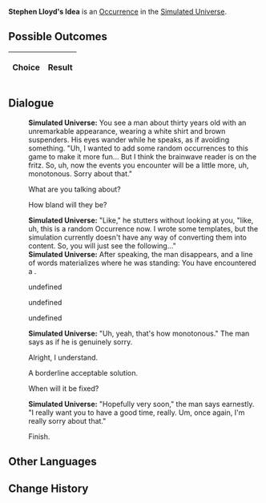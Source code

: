 {{Simulated Universe Event Infobox
|title         = Stephen Lloyd's Idea
|image         = Random Event Normal.png
|type          =
|domains_su    = Occurrence
|domains_ext   = 
|domains_swarm = 
|domains_gng   = 
|requirements  =
|prev          = 
|next          = 
|indexRewards  =
|characters    = 
}}
'''Stephen Lloyd's Idea''' is an [[Simulated Universe/Occurrence|Occurrence]] in the [[Simulated Universe]].

==Possible Outcomes==
{| class="article-table"
!Choice
!Result

|}

<!--
==Gameplay Notes==

-->
==Dialogue==
{{Dialogue Start}}
:'''Simulated Universe:''' You see a man about thirty years old with an unremarkable appearance, wearing a white shirt and brown suspenders. His eyes wander while he speaks, as if avoiding something. "Uh, I wanted to add some random occurrences to this game to make it more fun... But I think the brainwave reader is on the fritz. So, uh, now the events you encounter will be a little more, uh, monotonous. Sorry about that."
:{{DIcon|Arrow}} What are you talking about?
:{{DIcon|Arrow}} How bland will they be?
:'''Simulated Universe:''' "Like," he stutters without looking at you, "like, uh, this is a random Occurrence now. I wrote some templates, but the simulation currently doesn't have any way of converting them into content. So, you will just see the following..."
:'''Simulated Universe:''' After speaking, the man disappears, and a line of words materializes where he was standing: You have encountered a {{Color|Keyword|random Occurrence}}.
:{{DIcon|Arrow}} undefined
:{{DIcon|Arrow}} undefined
:{{DIcon|Arrow}} undefined
:'''Simulated Universe:''' "Uh, yeah, that's how monotonous." The man says as if he is genuinely sorry.
:{{DIcon|Arrow}} Alright, I understand.
:{{DIcon|Arrow}} A borderline acceptable solution.
:{{DIcon|Arrow}} When will it be fixed?
:'''Simulated Universe:''' "Hopefully very soon," the man says earnestly. "I really want you to have a good time, really. Um, once again, I'm really sorry about that."
:{{DIcon|Arrow}} Finish.
{{Dialogue End}}

==Other Languages==
{{Other Languages
|en   = Stephen Lloyd's Idea
|zhs  = 斯蒂芬•劳艾德的点子
|zht  = 史帝芬•勞艾德的點子
|ja   = スティーブン・ロイドのアイデア
|ko   = 스티븐•로이드의 아이디어
|es   = La idea de Stephen Lloyd
|fr   = L'idée de Stephen Lloyd
|ru   = Идея Стивена Ллойда
|th   = แนวคิดของ Stephen Lloyd
|vi   = Ý Tưởng Của Stephen Lloyd
|de   = Stephen Lloyds Idee
|id   = Ide Stephen Lloyd
|pt   = Ideia de Stephen Lloyd
}}

==Change History==
{{Change History|<!--unknown-->}}
